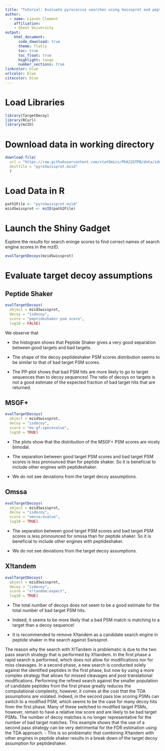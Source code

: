 ```yaml
---
title: "Tutorial: Evaluate pyrococcus searches using Swissprot and peptide shaker"
author: 
  - name: Lieven Clement
    affiliation:
    - Ghent University
output: 
    html_document:
      code_download: true
      theme: flatly
      toc: true
      toc_float: true
      highlight: tango
      number_sections: true
linkcolor: blue
urlcolor: blue
citecolor: blue
---
```


# Load Libraries 

```r
library(TargetDecoy)
library(RCurl)
library(mzID)
```

# Download data in working directory

```r
download.file( 
  url = "https://raw.githubusercontent.com/statOmics/PDA22GTPB/data/identification/pyroSwissprot.mzid",
  destfile = "pyroSwissprot.mzid"
  )
```

# Load Data in R

```r
path2File <- "pyroSwissprot.mzid"
mzidSwissprot <- mzID(path2File)
```

# Launch the Shiny Gadget 

Explore the results for search eninge scores to find correct names of search engine scores in the mzID.

```r
evalTargetDecoys(mzidSwissprot)
```

# Evaluate target decoy assumptions 

## Peptide Shaker

```r
evalTargetDecoys(
  object = mzidSwissprot, 
  decoy = "isdecoy", 
  score = "peptideshaker psm score",
  log10 = FALSE)
```

We observe that 

- the histogram shows that Peptide Shaker gives a very good separation between good targets and bad targets. 

- The shape of the decoy peptideshaker PSM scores distribution seems to be similar to that of bad target PSM scores.

- The PP-plot shows that bad PSM hits are more likely to go to target sequences than to decoy sequences! The ratio of decoys on targets is not a good estimate of the expected fraction of bad target hits that are returned.



## MSGF+


```r
evalTargetDecoys(
  object = mzidSwissprot, 
  decoy = "isdecoy", 
  score = "ms-gf:specevalue",
  log10 = TRUE)
```

- The plots show that
the distribution of the MSGF+ PSM scores are nicely bimodal. 

- The separation between good target PSM scores and bad target PSM scores is less pronounced than for peptide shaker. So it is beneficial to include  other engines with peptideshaker. 

- We do not see deviations from the target decoy assumptions. 

## Omssa

```r
evalTargetDecoys(
  object = mzidSwissprot, 
  decoy = "isdecoy", 
  score = "omssa:evalue",
  log10 = TRUE)
```


- The separation between good target PSM scores and bad target PSM scores is less pronounced for omssa than for peptide shaker. So it is beneficial to include other engines with peptideshaker. 

- We do not see deviations from the target decoy assumptions. 

## X!tandem

```r
evalTargetDecoys(
  object = mzidSwissprot, 
  decoy = "isdecoy", 
  score = "x!tandem:expect",
  log10 = TRUE)
```


- The total number of decoys does not seem to be a good estimate for the total number of bad target PSM hits. 

- Indeed, it seems to be more likely that a bad PSM match is matching to a target than a decoy sequence! 

- It is recommended to remove X!tandem as a candidate search engine in peptide shaker in the search against Swissprot. 


The reason why the search with X!Tandem is problematic is due to the two pass search strategy that is performed by X!tandem. In the first phase a rapid search is performed, which does not allow for modifications nor for miss cleavages. In a second phase, a new search is conducted solely against the identified peptides in the first phase, but now by using a more complex strategy that allows for missed cleavages and post translational modifications. Performing the refined search against the smaller population of candidate peptides from the first phase greatly reduces the computational complexity, however, it comes at the cost that the TDA assumptions are violated. Indeed, in the second pass low scoring PSMs can switch to a modified PSM, which seems to be the case for many decoy hits from the first phase. Many of these switched to modified target PSMs, however, remain to have a relative low score and are likely to be bad target PSMs. The number of decoy matches is no longer representative for the number of bad target matches. This example shows that the use of a second pass strategy can be very detrimental for the FDR estimation using the TDA approach.
- This is so problematic that combining X!tandem with other engines in peptide shaker results in a break down of the target decoy assumption for peptideshaker.


